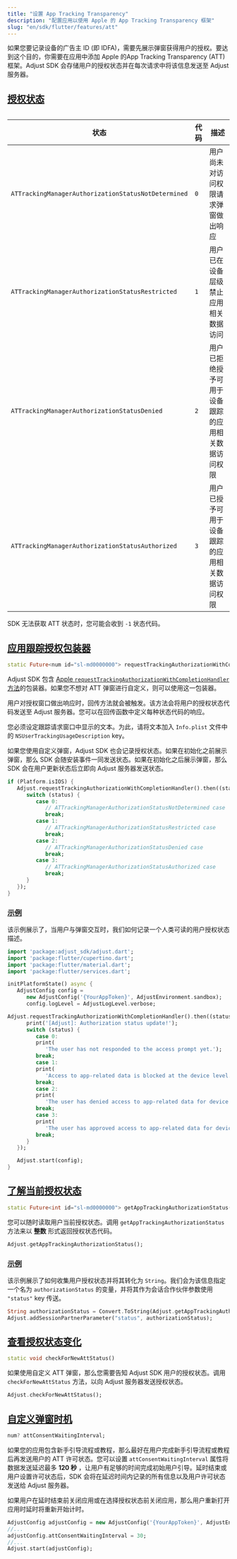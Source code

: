 ```yaml
---
title: "设置 App Tracking Transparency"
description: "配置应用以使用 Apple 的 App Tracking Transparency 框架"
slug: "en/sdk/flutter/features/att"
---
```

如果您要记录设备的广告主 ID \(即 IDFA\)，需要先展示弹窗获得用户的授权。要达到这个目的，你需要在应用中添加 Apple 的App Tracking Transparency \(ATT\) 框架。Adjust SDK 会存储用户的授权状态并在每次请求中将该信息发送至 Adjust 服务器。

[授权状态](authorization-statuses)
------------------------------

<table> 

|                         状态                          | 代码  |            描述             |
|-----------------------------------------------------|-----|---------------------------|
| `ATTrackingManagerAuthorizationStatusNotDetermined` | `0` | 用户尚未对访问权限请求弹窗做出响应         |
| `ATTrackingManagerAuthorizationStatusRestricted`    | `1` | 用户已在设备层级禁止应用相关数据访问        |
| `ATTrackingManagerAuthorizationStatusDenied`        | `2` | 用户已拒绝授予可用于设备跟踪的应用相关数据访问权限 |
| `ATTrackingManagerAuthorizationStatusAuthorized`    | `3` | 用户已授予可用于设备跟踪的应用相关数据访问权限   |

</Table> <callout type="note"> 

SDK 无法获取 ATT 状态时，您可能会收到 `-1` 状态代码。
</Callout> 

[应用跟踪授权包装器](app-tracking-authorization-wrapper)
-----------------------------------------------

```dart
static Future<num id="sl-md0000000"> requestTrackingAuthorizationWithCompletionHandler() async
```

Adjust SDK 包含 [Apple `requestTrackingAuthorizationWithCompletionHandler` 方法](https://developer.apple.com/documentation/apptrackingtransparency/attrackingmanager/3547037-requesttrackingauthorizationwith)的包装器。如果您不想对 ATT 弹窗进行自定义，则可以使用这一包装器。

用户对授权窗口做出响应时，回传方法就会被触发。该方法会将用户的授权状态代码发送至 Adjust 服务器。您可以在回传函数中定义每种状态代码的响应。

您必须设定跟踪请求窗口中显示的文本。为此，请将文本加入 `Info.plist` 文件中的 `NSUserTrackingUsageDescription` key。
<callout type="tip"> 

如果您使用自定义弹窗，Adjust SDK 也会记录授权状态。如果在初始化之前展示弹窗，那么 SDK 会随安装事件一同发送状态。如果在初始化之后展示弹窗，那么 SDK 会在用户更新状态后立即向 Adjust 服务器发送状态。
</Callout> 

```dart
if (Platform.isIOS) {
   Adjust.requestTrackingAuthorizationWithCompletionHandler().then((status) {
      switch (status) {
         case 0:
            // ATTrackingManagerAuthorizationStatusNotDetermined case
            break;
         case 1:
            // ATTrackingManagerAuthorizationStatusRestricted case
            break;
         case 2:
            // ATTrackingManagerAuthorizationStatusDenied case
            break;
         case 3:
            // ATTrackingManagerAuthorizationStatusAuthorized case
            break;
      }
   });
}
```

### [示例](example)

该示例展示了，当用户与弹窗交互时，我们如何记录一个人类可读的用户授权状态描述。

```dart
import 'package:adjust_sdk/adjust.dart';
import 'package:flutter/cupertino.dart';
import 'package:flutter/material.dart';
import 'package:flutter/services.dart';

initPlatformState() async {
   AdjustConfig config =
      new AdjustConfig('{YourAppToken}', AdjustEnvironment.sandbox);
      config.logLevel = AdjustLogLevel.verbose;

Adjust.requestTrackingAuthorizationWithCompletionHandler().then((status) {
      print('[Adjust]: Authorization status update!');
      switch (status) {
         case 0:
         print(
            'The user has not responded to the access prompt yet.');
         break;
         case 1:
         print(
            'Access to app-related data is blocked at the device level.');
         break;
         case 2:
         print(
            'The user has denied access to app-related data for device tracking.');
         break;
         case 3:
         print(
            'The user has approved access to app-related data for device tracking.');
         break;
      }
   });

   Adjust.start(config);
}
```

[了解当前授权状态](get-current-authorization-status)
--------------------------------------------

```dart
static Future<int id="sl-md0000000"> getAppTrackingAuthorizationStatus() async
```

您可以随时读取用户当前授权状态。调用 `getAppTrackingAuthorizationStatus` 方法来以 **整数** 形式返回授权状态代码。

```dart
Adjust.getAppTrackingAuthorizationStatus();
```

### [示例](example-1)

该示例展示了如何收集用户授权状态并将其转化为 `String`。我们会为该信息指定一个名为 `authorizationStatus` 的变量，并将其作为会话合作伙伴参数使用 `"status"` key 传送。

```dart
String authorizationStatus = Convert.ToString(Adjust.getAppTrackingAuthorizationStatus());
Adjust.addSessionPartnerParameter("status", authorizationStatus);
```

[查看授权状态变化](check-for-authorization-status-changes)
--------------------------------------------------

```dart
static void checkForNewAttStatus()
```

如果使用自定义 ATT 弹窗，那么您需要告知 Adjust SDK 用户的授权状态。调用 `checkForNewAttStatus` 方法，以向 Adjust 服务器发送授权状态。

```dart
Adjust.checkForNewAttStatus();
```

[自定义弹窗时机](custom-prompt-timing)
-------------------------------

```dart
num? attConsentWaitingInterval;
```

如果您的应用包含新手引导流程或教程，那么最好在用户完成新手引导流程或教程后再发送用户的 ATT 许可状态。您可以设置 `attConsentWaitingInterval` 属性将数据发送延迟最多 **120 秒** ，让用户有足够的时间完成初始用户引导。延时结束或用户设置许可状态后，SDK 会将在延迟时间内记录的所有信息以及用户许可状态发送给 Adjust 服务器。
<callout type="note"> 

如果用户在延时结束前关闭应用或在选择授权状态前关闭应用，那么用户重新打开应用时延时将重新开始计时。
</Callout> 

```dart
AdjustConfig adjustConfig = new AdjustConfig('{YourAppToken}', AdjustEnvironment.Sandbox);
//...
adjustConfig.attConsentWaitingInterval = 30;
//...
Adjust.start(adjustConfig);
```


